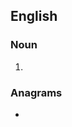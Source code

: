 ==English==

===Noun===
{{head|en|noun form}}

# {{plural of|en|Tony}}

===Anagrams===
* {{anagrams|en|a=nosty|Tyson|stony|synto}}